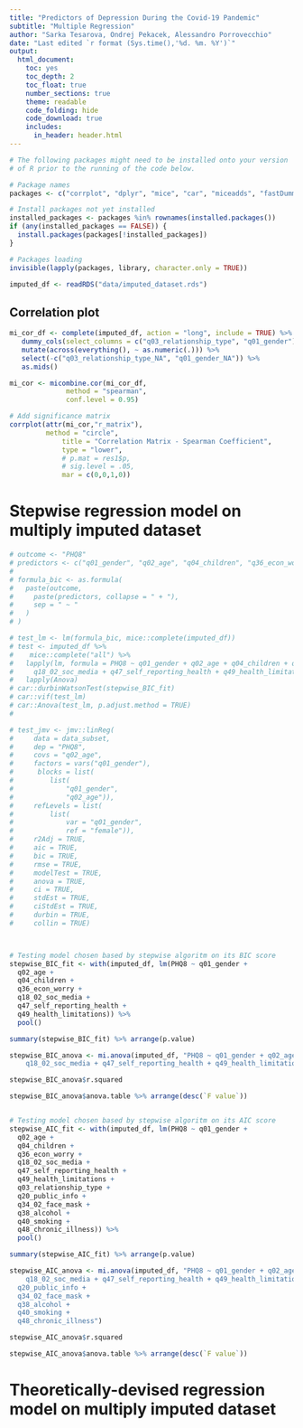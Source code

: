 ```yaml
---
title: "Predictors of Depression During the Covid-19 Pandemic" 
subtitle: "Multiple Regression"
author: "Sarka Tesarova, Ondrej Pekacek, Alessandro Porrovecchio"
date: "Last edited `r format (Sys.time(),'%d. %m. %Y')`"
output:
  html_document: 
    toc: yes
    toc_depth: 2
    toc_float: true
    number_sections: true
    theme: readable
    code_folding: hide
    code_download: true
    includes:
      in_header: header.html
---
```



```r
# The following packages might need to be installed onto your version 
# of R prior to the running of the code below.

# Package names
packages <- c("corrplot", "dplyr", "mice", "car", "miceadds", "fastDummies")

# Install packages not yet installed
installed_packages <- packages %in% rownames(installed.packages())
if (any(installed_packages == FALSE)) {
  install.packages(packages[!installed_packages])
}

# Packages loading
invisible(lapply(packages, library, character.only = TRUE))

imputed_df <- readRDS("data/imputed_dataset.rds")


```

## Correlation plot

```r
mi_cor_df <- complete(imputed_df, action = "long", include = TRUE) %>% 
   dummy_cols(select_columns = c("q03_relationship_type", "q01_gender"), remove_selected_columns = TRUE) %>% 
   mutate(across(everything(), ~ as.numeric(.))) %>% 
   select(-c("q03_relationship_type_NA", "q01_gender_NA")) %>% 
   as.mids()

mi_cor <- micombine.cor(mi_cor_df, 
              method = "spearman", 
              conf.level = 0.95)

# Add significance matrix
corrplot(attr(mi_cor,"r_matrix"), 
         method = "circle", 
             title = "Correlation Matrix - Spearman Coefficient", 
             type = "lower", 
             # p.mat = res1$p, 
             # sig.level = .05, 
             mar = c(0,0,1,0))


```


# Stepwise regression model on multiply imputed dataset

```r
# outcome <- "PHQ8"
# predictors <- c("q01_gender", "q02_age", "q04_children", "q36_econ_worry", "q18_02_soc_media", "q47_self_reporting_health", "q49_health_limitations")
# 
# formula_bic <- as.formula(
#   paste(outcome,
#     paste(predictors, collapse = " + "),
#     sep = " ~ "
#   )
# )

# test_lm <- lm(formula_bic, mice::complete(imputed_df))
# test <- imputed_df %>% 
#    mice::complete("all") %>%
#   lapply(lm, formula = PHQ8 ~ q01_gender + q02_age + q04_children + q36_econ_worry + 
#     q18_02_soc_media + q47_self_reporting_health + q49_health_limitations) %>%
#   lapply(Anova) 
# car::durbinWatsonTest(stepwise_BIC_fit)
# car::vif(test_lm)
# car::Anova(test_lm, p.adjust.method = TRUE)
# 

# test_jmv <- jmv::linReg(
#     data = data_subset,
#     dep = "PHQ8",
#     covs = "q02_age",
#     factors = vars("q01_gender"),
#      blocks = list(
#         list(
#             "q01_gender",
#             "q02_age")),
#     refLevels = list(
#         list(
#             var = "q01_gender",
#             ref = "female")),
#     r2Adj = TRUE,
#     aic = TRUE,
#     bic = TRUE,
#     rmse = TRUE,
#     modelTest = TRUE,
#     anova = TRUE,
#     ci = TRUE,
#     stdEst = TRUE,
#     ciStdEst = TRUE,
#     durbin = TRUE,
#     collin = TRUE)



# Testing model chosen based by stepwise algoritm on its BIC score
stepwise_BIC_fit <- with(imputed_df, lm(PHQ8 ~ q01_gender +
  q02_age +
  q04_children +
  q36_econ_worry +
  q18_02_soc_media +
  q47_self_reporting_health +
  q49_health_limitations)) %>%
  pool()

summary(stepwise_BIC_fit) %>% arrange(p.value)

stepwise_BIC_anova <- mi.anova(imputed_df, "PHQ8 ~ q01_gender + q02_age + q04_children + q36_econ_worry + 
    q18_02_soc_media + q47_self_reporting_health + q49_health_limitations")

stepwise_BIC_anova$r.squared

stepwise_BIC_anova$anova.table %>% arrange(desc(`F value`))


# Testing model chosen based by stepwise algoritm on its AIC score
stepwise_AIC_fit <- with(imputed_df, lm(PHQ8 ~ q01_gender +
  q02_age +
  q04_children +
  q36_econ_worry +
  q18_02_soc_media +
  q47_self_reporting_health +
  q49_health_limitations +
  q03_relationship_type +
  q20_public_info +
  q34_02_face_mask +
  q38_alcohol +
  q40_smoking +
  q48_chronic_illness)) %>%
  pool()

summary(stepwise_AIC_fit) %>% arrange(p.value)

stepwise_AIC_anova <- mi.anova(imputed_df, "PHQ8 ~ q01_gender + q02_age + q04_children + q36_econ_worry + 
    q18_02_soc_media + q47_self_reporting_health + q49_health_limitations + q03_relationship_type +
  q20_public_info +
  q34_02_face_mask +
  q38_alcohol +
  q40_smoking +
  q48_chronic_illness")

stepwise_AIC_anova$r.squared

stepwise_AIC_anova$anova.table %>% arrange(desc(`F value`))


```

# Theoretically-devised regression model on multiply imputed dataset

```r

```


